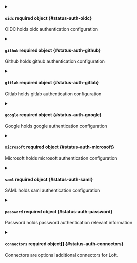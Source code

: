 


<details className="config-field" data-expandable="true">
<summary>

#### `oidc` <span className="config-field-required" data-required="false">required</span> <span className="config-field-type">object</span> <span className="config-field-default"></span> <span className="config-field-enum"></span> {#status-auth-oidc}

OIDC holds oidc authentication configuration

</summary>

<PartialOidcreference />


</details>



<details className="config-field" data-expandable="true">
<summary>

#### `github` <span className="config-field-required" data-required="false">required</span> <span className="config-field-type">object</span> <span className="config-field-default"></span> <span className="config-field-enum"></span> {#status-auth-github}

Github holds github authentication configuration

</summary>

<PartialGithubreference />


</details>



<details className="config-field" data-expandable="true">
<summary>

#### `gitlab` <span className="config-field-required" data-required="false">required</span> <span className="config-field-type">object</span> <span className="config-field-default"></span> <span className="config-field-enum"></span> {#status-auth-gitlab}

Gitlab holds gitlab authentication configuration

</summary>

<PartialGitlabreference />


</details>



<details className="config-field" data-expandable="true">
<summary>

#### `google` <span className="config-field-required" data-required="false">required</span> <span className="config-field-type">object</span> <span className="config-field-default"></span> <span className="config-field-enum"></span> {#status-auth-google}

Google holds google authentication configuration

</summary>

<PartialGooglereference />


</details>



<details className="config-field" data-expandable="true">
<summary>

#### `microsoft` <span className="config-field-required" data-required="false">required</span> <span className="config-field-type">object</span> <span className="config-field-default"></span> <span className="config-field-enum"></span> {#status-auth-microsoft}

Microsoft holds microsoft authentication configuration

</summary>

<PartialMicrosoftreference />


</details>



<details className="config-field" data-expandable="true">
<summary>

#### `saml` <span className="config-field-required" data-required="false">required</span> <span className="config-field-type">object</span> <span className="config-field-default"></span> <span className="config-field-enum"></span> {#status-auth-saml}

SAML holds saml authentication configuration

</summary>

<PartialSamlreference />


</details>



<details className="config-field" data-expandable="true">
<summary>

#### `password` <span className="config-field-required" data-required="false">required</span> <span className="config-field-type">object</span> <span className="config-field-default"></span> <span className="config-field-enum"></span> {#status-auth-password}

Password holds password authentication relevant information

</summary>

<PartialPasswordreference />


</details>



<details className="config-field" data-expandable="true">
<summary>

#### `connectors` <span className="config-field-required" data-required="false">required</span> <span className="config-field-type">object[]</span> <span className="config-field-default"></span> <span className="config-field-enum"></span> {#status-auth-connectors}

Connectors are optional additional connectors for Loft.

</summary>

<PartialConnectorsreference />


</details>


<PartialDisableTeamCreation />


<PartialAccessKeyMaxTTLSeconds />


<PartialLoginAccessKeyTTLSeconds />


<PartialCustomHttpHeaders />
